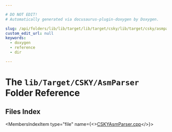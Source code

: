```yaml
---

# DO NOT EDIT!
# Automatically generated via docusaurus-plugin-doxygen by Doxygen.

slug: /api/folders/lib/lib/target/lib/target/csky/lib/target/csky/asmparser
custom_edit_url: null
keywords:
  - doxygen
  - reference
  - dir

---
```





# The `lib/Target/CSKY/AsmParser` Folder Reference

<DoxygenPage pluginConfig={pluginConfig}>



## Files Index

<MembersIndex>

<MembersIndexItem
  type="file"
  name={<><a href="/docs/api/files/lib/lib/target/lib/target/csky/lib/target/csky/asmparser/cskyasmparser-cpp">CSKYAsmParser.cpp</a></>}>
</MembersIndexItem>

</MembersIndex>


</DoxygenPage>
